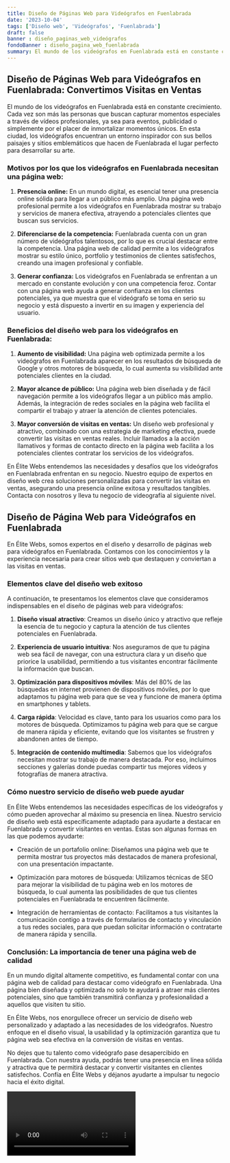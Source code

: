 ```yaml
---
title: Diseño de Páginas Web para Videógrafos en Fuenlabrada
date: '2023-10-04'
tags: ['Diseño web', 'Videógrafos', 'Fuenlabrada']
draft: false
banner : diseño_paginas_web_videógrafos
fondoBanner : diseño_pagina_web_fuenlabrada
summary: El mundo de los videógrafos en Fuenlabrada está en constante crecimiento. Cada vez son más las personas que buscan capturar momentos especiales a través de vídeos profesionales, ya sea para eventos, publicidad o simplemente por el placer de inmortalizar momentos únicos. En esta ciudad, los videógrafos encuentran un entorno inspirador con sus bellos paisajes y sitios emblemáticos que hacen de Fuenlabrada el lugar perfecto para desarrollar su arte.
---
```


## Diseño de Páginas Web para Videógrafos en Fuenlabrada: Convertimos Visitas en Ventas

El mundo de los videógrafos en Fuenlabrada está en constante crecimiento. Cada vez son más las personas que buscan capturar momentos especiales a través de vídeos profesionales, ya sea para eventos, publicidad o simplemente por el placer de inmortalizar momentos únicos. En esta ciudad, los videógrafos encuentran un entorno inspirador con sus bellos paisajes y sitios emblemáticos que hacen de Fuenlabrada el lugar perfecto para desarrollar su arte.

### Motivos por los que los videógrafos en Fuenlabrada necesitan una página web:

1. **Presencia online:** En un mundo digital, es esencial tener una presencia online sólida para llegar a un público más amplio. Una página web profesional permite a los videógrafos en Fuenlabrada mostrar su trabajo y servicios de manera efectiva, atrayendo a potenciales clientes que buscan sus servicios.

2. **Diferenciarse de la competencia:** Fuenlabrada cuenta con un gran número de videógrafos talentosos, por lo que es crucial destacar entre la competencia. Una página web de calidad permite a los videógrafos mostrar su estilo único, portfolio y testimonios de clientes satisfechos, creando una imagen profesional y confiable.

3. **Generar confianza:** Los videógrafos en Fuenlabrada se enfrentan a un mercado en constante evolución y con una competencia feroz. Contar con una página web ayuda a generar confianza en los clientes potenciales, ya que muestra que el videógrafo se toma en serio su negocio y está dispuesto a invertir en su imagen y experiencia del usuario.

### Beneficios del diseño web para los videógrafos en Fuenlabrada:

1. **Aumento de visibilidad:** Una página web optimizada permite a los videógrafos en Fuenlabrada aparecer en los resultados de búsqueda de Google y otros motores de búsqueda, lo cual aumenta su visibilidad ante potenciales clientes en la ciudad.

2. **Mayor alcance de público:** Una página web bien diseñada y de fácil navegación permite a los videógrafos llegar a un público más amplio. Además, la integración de redes sociales en la página web facilita el compartir el trabajo y atraer la atención de clientes potenciales.

3. **Mayor conversión de visitas en ventas:** Un diseño web profesional y atractivo, combinado con una estrategia de marketing efectiva, puede convertir las visitas en ventas reales. Incluir llamados a la acción llamativos y formas de contacto directo en la página web facilita a los potenciales clientes contratar los servicios de los videógrafos.

En Élite Webs entendemos las necesidades y desafíos que los videógrafos en Fuenlabrada enfrentan en su negocio. Nuestro equipo de expertos en diseño web crea soluciones personalizadas para convertir las visitas en ventas, asegurando una presencia online exitosa y resultados tangibles. Contacta con nosotros y lleva tu negocio de videografía al siguiente nivel.

<GifSeo />

<Cta />

## Diseño de Página Web para Videógrafos en Fuenlabrada

En Élite Webs, somos expertos en el diseño y desarrollo de páginas web para videógrafos en Fuenlabrada. Contamos con los conocimientos y la experiencia necesaria para crear sitios web que destaquen y conviertan a las visitas en ventas. 

### Elementos clave del diseño web exitoso

A continuación, te presentamos los elementos clave que consideramos indispensables en el diseño de páginas web para videógrafos:

1. **Diseño visual atractivo**: Creamos un diseño único y atractivo que refleje la esencia de tu negocio y captura la atención de tus clientes potenciales en Fuenlabrada.

2. **Experiencia de usuario intuitiva**: Nos aseguramos de que tu página web sea fácil de navegar, con una estructura clara y un diseño que priorice la usabilidad, permitiendo a tus visitantes encontrar fácilmente la información que buscan.

3. **Optimización para dispositivos móviles**: Más del 80% de las búsquedas en internet provienen de dispositivos móviles, por lo que adaptamos tu página web para que se vea y funcione de manera óptima en smartphones y tablets.

4. **Carga rápida**: Velocidad es clave, tanto para los usuarios como para los motores de búsqueda. Optimizamos tu página web para que se cargue de manera rápida y eficiente, evitando que los visitantes se frustren y abandonen antes de tiempo.

5. **Integración de contenido multimedia**: Sabemos que los videógrafos necesitan mostrar su trabajo de manera destacada. Por eso, incluimos secciones y galerías donde puedas compartir tus mejores vídeos y fotografías de manera atractiva.

### Cómo nuestro servicio de diseño web puede ayudar

En Élite Webs entendemos las necesidades específicas de los videógrafos y cómo pueden aprovechar al máximo su presencia en línea. Nuestro servicio de diseño web está específicamente adaptado para ayudarte a destacar en Fuenlabrada y convertir visitantes en ventas. Estas son algunas formas en las que podemos ayudarte:

- Creación de un portafolio online: Diseñamos una página web que te permita mostrar tus proyectos más destacados de manera profesional, con una presentación impactante.

- Optimización para motores de búsqueda: Utilizamos técnicas de SEO para mejorar la visibilidad de tu página web en los motores de búsqueda, lo cual aumenta las posibilidades de que tus clientes potenciales en Fuenlabrada te encuentren fácilmente.

- Integración de herramientas de contacto: Facilitamos a tus visitantes la comunicación contigo a través de formularios de contacto y vinculación a tus redes sociales, para que puedan solicitar información o contratarte de manera rápida y sencilla.

### Conclusión: La importancia de tener una página web de calidad

En un mundo digital altamente competitivo, es fundamental contar con una página web de calidad para destacar como videógrafo en Fuenlabrada. Una página bien diseñada y optimizada no solo te ayudará a atraer más clientes potenciales, sino que también transmitirá confianza y profesionalidad a aquellos que visiten tu sitio.

En Élite Webs, nos enorgullece ofrecer un servicio de diseño web personalizado y adaptado a las necesidades de los videógrafos. Nuestro enfoque en el diseño visual, la usabilidad y la optimización garantiza que tu página web sea efectiva en la conversión de visitas en ventas.

No dejes que tu talento como videógrafo pase desapercibido en Fuenlabrada. Con nuestra ayuda, podrás tener una presencia en línea sólida y atractiva que te permitirá destacar y convertir visitantes en clientes satisfechos. Confía en Élite Webs y déjanos ayudarte a impulsar tu negocio hacia el éxito digital.

<Video />

<CtaBot job='Videógrafos' city='Fuenlabrada'/>

<Gmaps query='Fuenlabrada+españa+maps' />